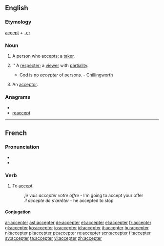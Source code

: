 ==English==

===Etymology===
[[accept]] + [[-er]]

===Noun===
{{en-noun}}

# A person who accepts; a [[taker]].
# {{obsolete}} '' A [[respecter]]; a [[viewer]] with [[partiality]].
#* God is no ''accepter'' of persons. - [[Chillingworth]]
# {{legal}} An [[acceptor]].

===Anagrams===
* {{alphagram|acceeprt}}
* [[reaccept#English|reaccept]]


----

==French==

===Pronunciation===
* {{IPA|lang=fr|/ɑk.sɛp.te/}}
* {{audio|Fr-accepter-fr-Paris.ogg|Audio (FR)}}

===Verb===
{{fr-verb}}

# {{transitive|lang=fr}} To [[accept]].
#:''je vais accepter votre offre'' - I'm going to accept your offer
#:''il accepte de s'arrêter'' - he accepted to stop

====Conjugation====
{{fr-conj-er|accept|avoir}}

[[ar:accepter]]
[[ast:accepter]]
[[de:accepter]]
[[et:accepter]]
[[el:accepter]]
[[fr:accepter]]
[[gl:accepter]]
[[ko:accepter]]
[[io:accepter]]
[[id:accepter]]
[[it:accepter]]
[[hu:accepter]]
[[nl:accepter]]
[[pl:accepter]]
[[pt:accepter]]
[[ro:accepter]]
[[scn:accepter]]
[[fi:accepter]]
[[sv:accepter]]
[[ta:accepter]]
[[vi:accepter]]
[[zh:accepter]]